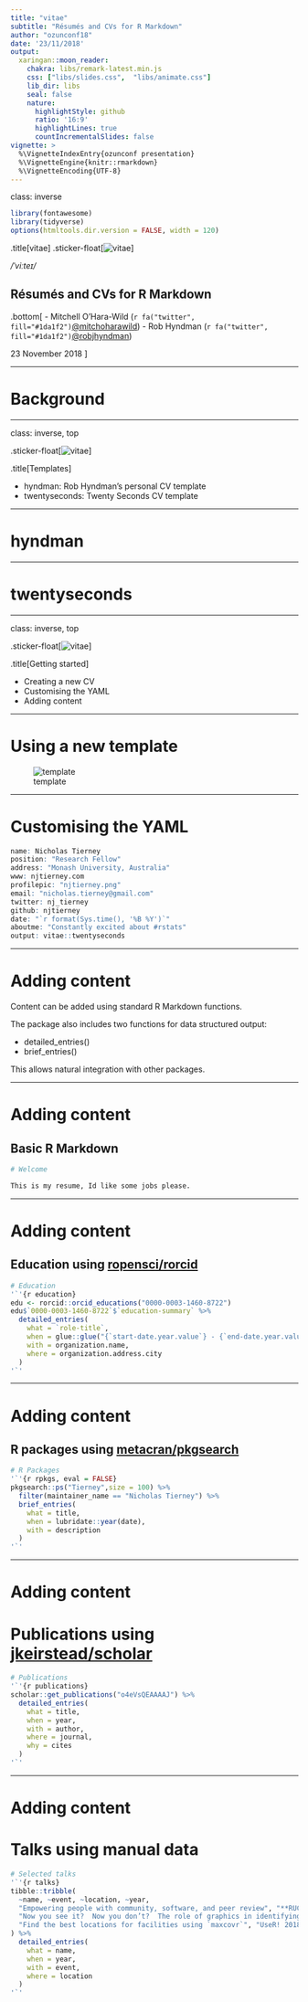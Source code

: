 ```yaml
---
title: "vitae"
subtitle: "Résumés and CVs for R Markdown"
author: "ozunconf18"
date: '23/11/2018'
output:
  xaringan::moon_reader:
    chakra: libs/remark-latest.min.js
    css: ["libs/slides.css",  "libs/animate.css"]
    lib_dir: libs
    seal: false
    nature:
      highlightStyle: github
      ratio: '16:9'
      highlightLines: true
      countIncrementalSlides: false
vignette: >
  %\VignetteIndexEntry{ozunconf presentation}
  %\VignetteEngine{knitr::rmarkdown}
  %\VignetteEncoding{UTF-8}
---
```

class: inverse

```r
library(fontawesome)
library(tidyverse)
options(htmltools.dir.version = FALSE, width = 120)
```

.title[vitae]
.sticker-float[![vitae](resources/vitae.svg)]

*/ˈviːteɪ/* 


## Résumés and CVs for R Markdown

.bottom[
- Mitchell O'Hara-Wild (`r fa("twitter", fill="#1da1f2")`[@mitchoharawild](https://twitter.com/mitchoharawild))
- Rob Hyndman (`r fa("twitter", fill="#1da1f2")`[@robjhyndman](https://twitter.com/robjhyndman/))

23 November 2018
]

---

# Background

---

class: inverse, top

.sticker-float[![vitae](resources/vitae.svg)]

.title[Templates]

* hyndman: Rob Hyndman's personal CV template
* twentyseconds: Twenty Seconds CV template

---

# hyndman

---

# twentyseconds

---

class: inverse, top

.sticker-float[![vitae](resources/vitae.svg)]

.title[Getting started]

* Creating a new CV
* Customising the YAML
* Adding content

---

# Using a new template

![template](resources/template_gui.png)

---

# Customising the YAML

```r
name: Nicholas Tierney
position: "Research Fellow"
address: "Monash University, Australia"
www: njtierney.com
profilepic: "njtierney.png"
email: "nicholas.tierney@gmail.com"
twitter: nj_tierney
github: njtierney
date: "`r format(Sys.time(), '%B %Y')`"
aboutme: "Constantly excited about #rstats"
output: vitae::twentyseconds
```


---

# Adding content

Content can be added using standard R Markdown functions.

The package also includes two functions for data structured output:

* detailed_entries()
* brief_entries()

This allows natural integration with other packages.

---

# Adding content

## Basic R Markdown

```r
# Welcome

This is my resume, Id like some jobs please.
```

---

# Adding content

## Education using [ropensci/rorcid](https://github.com/ropensci/rorcid)

```r
# Education
'`'{r education}
edu <- rorcid::orcid_educations("0000-0003-1460-8722")
edu$`0000-0003-1460-8722`$`education-summary` %>% 
  detailed_entries(
    what = `role-title`, 
    when = glue::glue("{`start-date.year.value`} - {`end-date.year.value`}"), 
    with = organization.name,
    where = organization.address.city
  )
'`'
```

---

# Adding content

## R packages using [metacran/pkgsearch](https://github.com/metacran/pkgsearch)
```r
# R Packages
'`'{r rpkgs, eval = FALSE}
pkgsearch::ps("Tierney",size = 100) %>%
  filter(maintainer_name == "Nicholas Tierney") %>% 
  brief_entries(
    what = title, 
    when = lubridate::year(date), 
    with = description
  )
'`'
```

---

# Adding content

# Publications using [jkeirstead/scholar](https://github.com/jkeirstead/scholar)
```r
# Publications
'`'{r publications}
scholar::get_publications("o4eVsQEAAAAJ") %>% 
  detailed_entries(
    what = title,
    when = year,
    with = author,
    where = journal,
    why = cites
  )
'`'
```

---

# Adding content

# Talks using manual data

```r
# Selected talks
'`'{r talks}
tibble::tribble(
  ~name, ~event, ~location, ~year,
  "Empowering people with community, software, and peer review", "**RUCK: R Users Conference Korea (Invited Keynote speaker)**", "Seoul, Korea", 2018, 
  "Now you see it?  Now you don’t?  The role of graphics in identifying MCMC convergence (Awarded Runner up Pitman Prize for Young Statistician)", "ISCB-ASC", "Melbourne, Australia", 2018,
  "Find the best locations for facilities using `maxcovr`", "UseR! 2018", "Brisbane, Australia", 2018
) %>% 
  detailed_entries(
    what = name,
    when = year,
    with = event,
    where = location
  )
'`'
```

